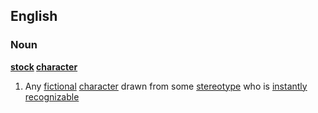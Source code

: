 ==English==
===Noun===
{{wikipedia}}
'''[[stock]] [[character]]'''
#Any [[fictional]] [[character]] drawn from some [[stereotype]] who is [[instantly]] [[recognizable]]
